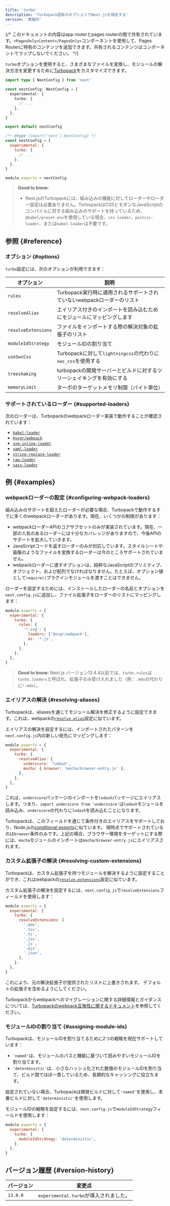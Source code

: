 ```yaml
---
title: 'turbo'
description: 'Turbopack固有のオプションでNext.jsを設定する'
version: '実験的'
---
```


{/* このドキュメントの内容はapp routerとpages routerの間で共有されています。`<PagesOnly>Content</PagesOnly>`コンポーネントを使用して、Pages Routerに特有のコンテンツを追加できます。共有されるコンテンツはコンポーネントでラップしないでください。 */}

`turbo`オプションを使用すると、さまざまなファイルを変換し、モジュールの解決方法を変更するために[Turbopack](/docs/architecture/turbopack)をカスタマイズできます。

<Tabs>
<TabItem value="ts" label="TypeScript">

```ts title="next.config.ts" switcher
import type { NextConfig } from 'next'

const nextConfig: NextConfig = {
  experimental: {
    turbo: {
      // ...
    },
  },
}

export default nextConfig
```

</TabItem>
<TabItem value="js" label="JavaScript">

```js title="next.config.js" switcher
/** @type {import('next').NextConfig} */
const nextConfig = {
  experimental: {
    turbo: {
      // ...
    },
  },
}

module.exports = nextConfig
```

</TabItem>
</Tabs>

> **Good to know**:
>
> - Next.jsのTurbopackには、組み込みの機能に対してローダーやローダー設定は必要ありません。TurbopackはCSSとモダンなJavaScriptのコンパイルに対する組み込みのサポートを持っているため、`@babel/preset-env`を使用している場合、`css-loader`、`postcss-loader`、または`babel-loader`は不要です。

## 参照 {#reference}

### オプション {#options}

`turbo`設定には、次のオプションが利用できます：

| オプション          | 説明                                                                   |
| ------------------- | ---------------------------------------------------------------------- |
| `rules`             | Turbopack実行時に適用されるサポートされていないwebpackローダーのリスト |
| `resolveAlias`      | エイリアス付きのインポートを読み込むためにモジュールにマッピングします |
| `resolveExtensions` | ファイルをインポートする際の解決対象の拡張子のリスト                   |
| `moduleIdStrategy`  | モジュールIDの割り当て                                                 |
| `useSwcCss`         | Turbopackに対して`lightningcss`の代わりに`swc_css`を使用する           |
| `treeshaking`       | turbopackの開発サーバーとビルドに対するツリーシェイキングを有効にする  |
| `memoryLimit`       | ターボのターゲットメモリ制限（バイト単位）                             |

### サポートされているローダー {#supported-loaders}

次のローダーは、Turbopackのwebpackローダー実装で動作することが確認されています：

- [`babel-loader`](https://www.npmjs.com/package/babel-loader)
- [`@svgr/webpack`](https://www.npmjs.com/package/@svgr/webpack)
- [`svg-inline-loader`](https://www.npmjs.com/package/svg-inline-loader)
- [`yaml-loader`](https://www.npmjs.com/package/yaml-loader)
- [`string-replace-loader`](https://www.npmjs.com/package/string-replace-loader)
- [`raw-loader`](https://www.npmjs.com/package/raw-loader)
- [`sass-loader`](https://www.npmjs.com/package/sass-loader)

## 例 {#examples}

### webpackローダーの設定 {#configuring-webpack-loaders}

組み込みのサポートを超えたローダーが必要な場合、Turbopackで動作するすでに多くのwebpackローダーがあります。現在、いくつかの制限があります：

- webpackローダーAPIのコアサブセットのみが実装されています。現在、一部の人気のあるローダーには十分なカバレッジがありますので、今後APIのサポートを拡大していきます。
- JavaScriptコードを返すローダーのみが対応しています。スタイルシートや画像のようなファイルを変換するローダーは今のところサポートされていません。
- webpackローダーに渡すオプションは、純粋なJavaScriptのプリミティブ、オブジェクト、および配列でなければなりません。たとえば、オプション値として`require()`プラグインモジュールを渡すことはできません。

ローダーを設定するためには、インストールしたローダーの名前とオプションを`next.config.js`に追加し、ファイル拡張子をローダーのリストにマッピングします：

```js title="next.config.js"
module.exports = {
  experimental: {
    turbo: {
      rules: {
        '*.svg': {
          loaders: ['@svgr/webpack'],
          as: '*.js',
        },
      },
    },
  },
}
```

> **Good to know**: Next.js バージョン13.4.4以前では、`turbo.rules`は`turbo.loaders`と呼ばれ、拡張子のみ受け入れました（例：`.mdx`の代わりに`*.mdx`）。

### エイリアスの解決 {#resolving-aliases}

Turbopackは、aliasesを通じてモジュール解決を修正するように設定できます。これは、webpackの[`resolve.alias`](https://webpack.js.org/configuration/resolve/#resolvealias)設定に似ています。

エイリアスの解決を設定するには、インポートされたパターンを`next.config.js`内の新しい宛先にマッピングします：

```js title="next.config.js"
module.exports = {
  experimental: {
    turbo: {
      resolveAlias: {
        underscore: 'lodash',
        mocha: { browser: 'mocha/browser-entry.js' },
      },
    },
  },
}
```

これは、`underscore`パッケージのインポートを`lodash`パッケージにエイリアスします。つまり、`import underscore from 'underscore'`は`lodash`モジュールを読み込み、`underscore`の代わりに`lodash`を読み込むことになります。

Turbopackは、このフィールドを通じて条件付きのエイリアスをサポートしており、Node.jsの[conditional exports](https://nodejs.org/docs/latest-v18.x/api/packages.html#conditional-exports)に似ています。 現時点でサポートされているのは`browser`条件のみです。上記の場合、ブラウザー環境をターゲットにする際には、`mocha`モジュールのインポートは`mocha/browser-entry.js`にエイリアスされます。

### カスタム拡張子の解決 {#resolving-custom-extensions}

Turbopackは、カスタム拡張子を持つモジュールを解決するように設定することができ、これはwebpackの[`resolve.extensions`](https://webpack.js.org/configuration/resolve/#resolveextensions)設定に似ています。

カスタム拡張子の解決を設定するには、`next.config.js`で`resolveExtensions`フィールドを使用します：

```js title="next.config.js"
module.exports = {
  experimental: {
    turbo: {
      resolveExtensions: [
        '.mdx',
        '.tsx',
        '.ts',
        '.jsx',
        '.js',
        '.mjs',
        '.json',
      ],
    },
  },
}
```

これにより、元の解決拡張子が提供されたリストに上書きされます。 デフォルトの拡張子を含めるようにしてください。

Turbopackからwebpackへのマイグレーションに関する詳細情報とガイダンスについては、[Turbopackのwebpack互換性に関するドキュメント](https://turbo.build/pack/docs/migrating-from-webpack)を参照してください。

### モジュールIDの割り当て {#assigning-module-ids}

Turbopackは、モジュールIDを割り当てるために2つの戦略を現在サポートしています：

- `'named'`は、モジュールのパスと機能に基づいて読みやすいモジュールIDを割り当てます。
- `'deterministic'`は、小さなハッシュ化された数値のモジュールIDを割り当て、ビルド間でほぼ一貫しているため、長期的なキャッシングに役立ちます。

設定されていない場合、Turbopackは開発ビルドに対して`'named'`を使用し、本番ビルドに対して`'deterministic'`を使用します。

モジュールIDの戦略を設定するには、`next.config.js`で`moduleIdStrategy`フィールドを使用します：

```js title="next.config.js"
module.exports = {
  experimental: {
    turbo: {
      moduleIdStrategy: 'deterministic',
    },
  },
}
```

## バージョン履歴 {#version-history}

| バージョン | 変更点                                 |
| ---------- | -------------------------------------- |
| `13.0.0`   | `experimental.turbo`が導入されました。 |
